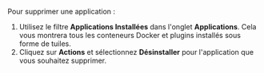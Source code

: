Pour supprimer une application :

1. Utilisez le filtre **Applications Installées** dans l'onglet **Applications**. Cela vous montrera tous les conteneurs Docker et plugins installés sous forme de tuiles.
2. Cliquez sur **Actions** et sélectionnez **Désinstaller** pour l'application que vous souhaitez supprimer.
